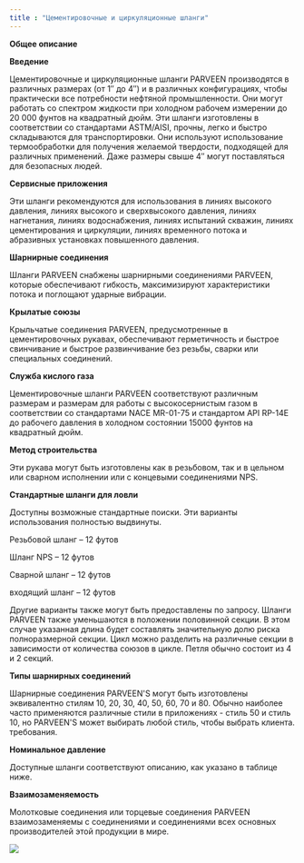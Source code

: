 ```yaml
---
title : "Цементировочные и циркуляционные шланги"
---
```


**Общее описание**

**Введение**

Цементировочные и циркуляционные шланги PARVEEN производятся в различных размерах (от 1″ до 4″) и в различных конфигурациях, чтобы практически все потребности нефтяной промышленности. Они могут работать со спектром жидкости при холодном рабочем измерении до 20 000 фунтов на квадратный дюйм. Эти шланги изготовлены в соответствии со стандартами ASTM/AISI, прочны, легко и быстро складываются для транспортировки. Они используют использование термообработки для получения желаемой твердости, подходящей для различных применений. Даже размеры свыше 4″ могут поставляться для безопасных людей.

**Сервисные приложения**

Эти шланги рекомендуются для использования в линиях высокого давления, линиях высокого и сверхвысокого давления, линиях нагнетания, линиях водоснабжения, линиях испытаний скважин, линиях цементирования и циркуляции, линиях временного потока и абразивных установках повышенного давления.

**Шарнирные соединения**

Шланги PARVEEN снабжены шарнирными соединениями PARVEEN, которые обеспечивают гибкость, максимизируют характеристики потока и поглощают ударные вибрации.

**Крылатые союзы**

Крыльчатые соединения PARVEEN, предусмотренные в цементировочных рукавах, обеспечивают герметичность и быстрое свинчивание и быстрое развинчивание без резьбы, сварки или специальных соединений.

**Служба кислого газа**

Цементировочные шланги PARVEEN соответствуют различным размерам и размерам для работы с высокосернистым газом в соответствии со стандартами NACE MR-01-75 и стандартом API RP-14E до рабочего давления в холодном состоянии 15000 фунтов на квадратный дюйм.

**Метод строительства**

Эти рукава могут быть изготовлены как в резьбовом, так и в цельном или сварном исполнении или с концевыми соединениями NPS.

**Стандартные шланги для ловли**

Доступны возможные стандартные поиски. Эти варианты использования полностью выдвинуты.

Резьбовой шланг – 12 футов

Шланг NPS – 12 футов

Сварной шланг – 12 футов

входящий шланг – 12 футов

Другие варианты также могут быть предоставлены по запросу. Шланги PARVEEN также уменьшаются в положении половинной секции. В этом случае указанная длина будет составлять значительную долю риска полноразмерной секции. Цикл можно разделить на различные секции в зависимости от количества союзов в цикле. Петля обычно состоит из 4 и 2 секций.

**Типы шарнирных соединений**

Шарнирные соединения PARVEEN'S могут быть изготовлены эквивалентно стилям 10, 20, 30, 40, 50, 60, 70 и 80. Обычно наиболее часто применяются различные стили в приложениях - стиль 50 и стиль 10, но PARVEEN'S может выбирать любой стиль, чтобы выбрать клиента. требования.

**Номинальное давление**

Доступные шланги соответствуют описанию, как указано в таблице ниже.

**Взаимозаменяемость**

Молотковые соединения или торцевые соединения PARVEEN взаимозаменяемы с соединениями и соединениями всех основных производителей этой продукции в мире.

<img src="./cementing-and-circulating-hoses.png" />